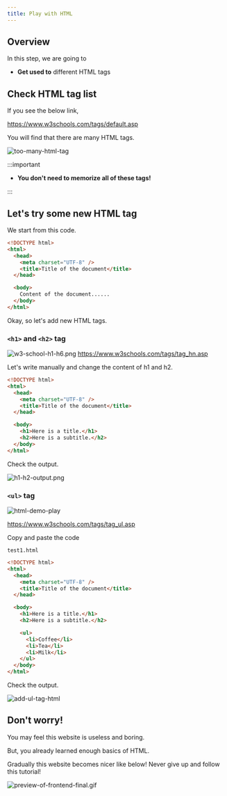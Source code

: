 ```yaml
---
title: Play with HTML
---
```


## Overview

In this step, we are going to

- **Get used to** different HTML tags

## Check HTML tag list

If you see the below link,

https://www.w3schools.com/tags/default.asp

You will find that there are many HTML tags.

![too-many-html-tag](https://storage.googleapis.com/coderhackers-assets/the-complete-webdev-with-rails-2020/html-guide/too-many-html-tag.gif)

:::important

- **You don't need to memorize all of these tags!**

:::

## Let's try some new HTML tag

We start from this code.

```html title="test1.html"
<!DOCTYPE html>
<html>
  <head>
    <meta charset="UTF-8" />
    <title>Title of the document</title>
  </head>

  <body>
    Content of the document......
  </body>
</html>
```

Okay, so let's add new HTML tags.

### `<h1>` and `<h2>` tag

![w3-school-h1-h6.png](https://storage.googleapis.com/coderhackers-assets/the-complete-webdev-with-rails-2020/html-guide/w3-school-h1-h6.png)
https://www.w3schools.com/tags/tag_hn.asp

Let's write manually and change the content of h1 and h2.

```html hl_lines="9 10"
<!DOCTYPE html>
<html>
  <head>
    <meta charset="UTF-8" />
    <title>Title of the document</title>
  </head>

  <body>
    <h1>Here is a title.</h1>
    <h2>Here is a subtitle.</h2>
  </body>
</html>
```

Check the output.

![h1-h2-output.png](https://storage.googleapis.com/coderhackers-assets/the-complete-webdev-with-rails-2020/html-guide/h1-h2-output.png)

### `<ul>` tag

![html-demo-play](https://storage.googleapis.com/coderhackers-assets/the-complete-webdev-with-rails-2020/html-guide/html-ul-demo.gif)

https://www.w3schools.com/tags/tag_ul.asp

Copy and paste the code

`test1.html`

```html
<!DOCTYPE html>
<html>
  <head>
    <meta charset="UTF-8" />
    <title>Title of the document</title>
  </head>

  <body>
    <h1>Here is a title.</h1>
    <h2>Here is a subtitle.</h2>

    <ul>
      <li>Coffee</li>
      <li>Tea</li>
      <li>Milk</li>
    </ul>
  </body>
</html>
```

Check the output.

![add-ul-tag-html](https://storage.googleapis.com/coderhackers-assets/the-complete-webdev-with-rails-2020/html-guide/add-ul-tag-html.png)

## Don't worry!

You may feel this website is useless and boring.

But, you already learned enough basics of HTML.

Gradually this website becomes nicer like below! Never give up and follow this tutorial!

![preview-of-frontend-final.gif](https://storage.googleapis.com/coderhackers-assets/the-complete-webdev-with-rails-2020/combine-front-end-guide/preview-of-frontend-final.gif)
